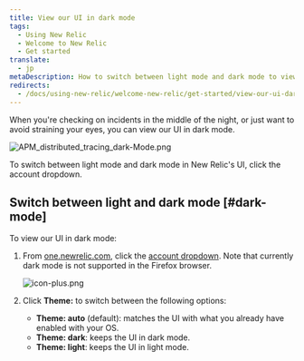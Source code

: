 ```yaml
---
title: View our UI in dark mode
tags:
  - Using New Relic
  - Welcome to New Relic
  - Get started
translate:
  - jp
metaDescription: How to switch between light mode and dark mode to view the New Relic UI.
redirects:
  - /docs/using-new-relic/welcome-new-relic/get-started/view-our-ui-dark-mode
---
```


When you're checking on incidents in the middle of the night, or just want to avoid straining your eyes, you can view our UI in dark mode.

![APM_distributed_tracing_dark-Mode.png](./images/APM_distributed_tracing_dark-Mode.png "APM_distributed_tracing_dark-Mode.png")

<figcaption>
  To switch between light mode and dark mode in New Relic's UI, click the account dropdown.
</figcaption>

## Switch between light and dark mode [#dark-mode]

To view our UI in dark mode:

1. From [one.newrelic.com](https://one.newrelic.com), click the [account dropdown](/docs/using-new-relic/welcome-new-relic/get-started/glossary#account-dropdown). Note that currently dark mode is not supported in the Firefox browser.

   ![icon-plus.png](./images/account_dropdown_theme.png "account_dropdown_theme.png")
2. Click **Theme:** to switch between the following options:

   * **Theme: auto** (default): matches the UI with what you already have enabled with your OS.
   * **Theme: dark**: keeps the UI in dark mode.
   * **Theme: light**: keeps the UI in light mode.
